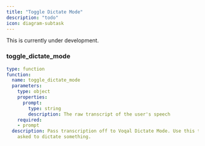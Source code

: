 ```yaml
---
title: "Toggle Dictate Mode"
description: "todo"
icon: diagram-subtask
---
```


<Warning>This is currently under development.</Warning>

### toggle_dictate_mode
```yaml
type: function
function:
  name: toggle_dictate_mode
  parameters:
    type: object
    properties:
      prompt:
        type: string
        description: The raw transcript of the user's speech
    required:
    - prompt
  description: Pass transcription off to Voqal Dictate Mode. Use this tool whenever
    asked to dictate something.
```